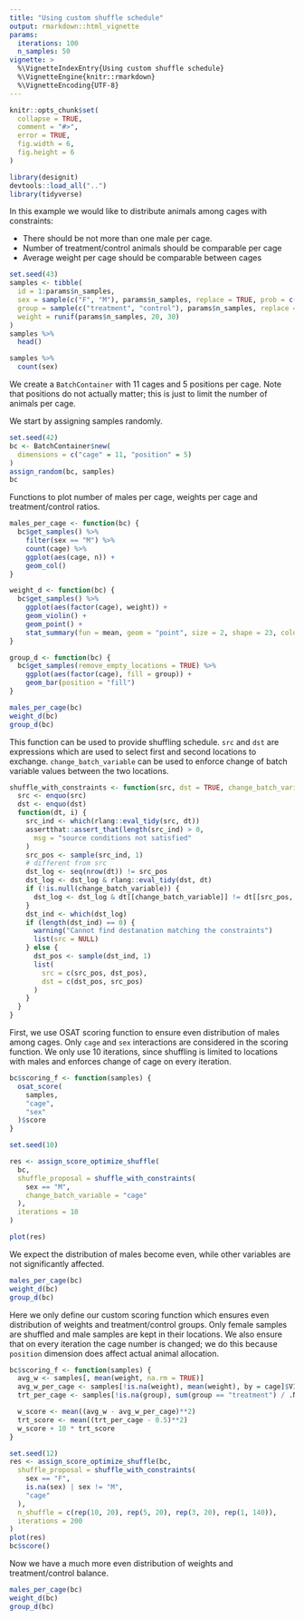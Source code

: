 ```yaml
---
title: "Using custom shuffle schedule"
output: rmarkdown::html_vignette
params:
  iterations: 100
  n_samples: 50
vignette: >
  %\VignetteIndexEntry{Using custom shuffle schedule}
  %\VignetteEngine{knitr::rmarkdown}
  %\VignetteEncoding{UTF-8}
---
```


```r
knitr::opts_chunk$set(
  collapse = TRUE,
  comment = "#>",
  error = TRUE,
  fig.width = 6,
  fig.height = 6
)
```

```r
library(designit)
devtools::load_all("..")
library(tidyverse)
```

In this example we would like to distribute animals among cages with constraints:

* There should be not more than one male per cage.
* Number of treatment/control animals should be comparable per cage
* Average weight per cage should be comparable between cages

```r
set.seed(43)
samples <- tibble(
  id = 1:params$n_samples,
  sex = sample(c("F", "M"), params$n_samples, replace = TRUE, prob = c(0.8, 0.2)),
  group = sample(c("treatment", "control"), params$n_samples, replace = TRUE),
  weight = runif(params$n_samples, 20, 30)
)
samples %>%
  head()
```

```r
samples %>%
  count(sex)
```
We create a `BatchContainer` with 11 cages and 5 positions per cage. Note that positions do not
actually matter; this is just to limit the number of animals per cage.

We start by assigning samples randomly.

```r
set.seed(42)
bc <- BatchContainer$new(
  dimensions = c("cage" = 11, "position" = 5)
)
assign_random(bc, samples)
bc
```

Functions to plot number of males per cage, weights per cage and treatment/control ratios.
```r
males_per_cage <- function(bc) {
  bc$get_samples() %>%
    filter(sex == "M") %>%
    count(cage) %>%
    ggplot(aes(cage, n)) +
    geom_col()
}

weight_d <- function(bc) {
  bc$get_samples() %>%
    ggplot(aes(factor(cage), weight)) +
    geom_violin() +
    geom_point() +
    stat_summary(fun = mean, geom = "point", size = 2, shape = 23, color = "red")
}

group_d <- function(bc) {
  bc$get_samples(remove_empty_locations = TRUE) %>%
    ggplot(aes(factor(cage), fill = group)) +
    geom_bar(position = "fill")
}
```

```r
males_per_cage(bc)
weight_d(bc)
group_d(bc)
```
This function can be used to provide shuffling schedule. `src` and `dst` are expressions which
are used to select first and second locations to exchange. `change_batch_variable` can be used
to enforce change of batch variable values between the two locations.

```r
shuffle_with_constraints <- function(src, dst = TRUE, change_batch_variable = NULL) {
  src <- enquo(src)
  dst <- enquo(dst)
  function(dt, i) {
    src_ind <- which(rlang::eval_tidy(src, dt))
    assertthat::assert_that(length(src_ind) > 0,
      msg = "source conditions not satisfied"
    )
    src_pos <- sample(src_ind, 1)
    # different from src
    dst_log <- seq(nrow(dt)) != src_pos
    dst_log <- dst_log & rlang::eval_tidy(dst, dt)
    if (!is.null(change_batch_variable)) {
      dst_log <- dst_log & dt[[change_batch_variable]] != dt[[src_pos, change_batch_variable]]
    }
    dst_ind <- which(dst_log)
    if (length(dst_ind) == 0) {
      warning("Cannot find destanation matching the constraints")
      list(src = NULL)
    } else {
      dst_pos <- sample(dst_ind, 1)
      list(
        src = c(src_pos, dst_pos),
        dst = c(dst_pos, src_pos)
      )
    }
  }
}
```

First, we use OSAT scoring function to ensure even distribution of males among cages. Only `cage`
and `sex` interactions are considered in the scoring function. We only use 10 iterations, since
shuffling is limited to locations with males and enforces change of cage on every iteration.

```r
bc$scoring_f <- function(samples) {
  osat_score(
    samples,
    "cage",
    "sex"
  )$score
}

set.seed(10)

res <- assign_score_optimize_shuffle(
  bc,
  shuffle_proposal = shuffle_with_constraints(
    sex == "M",
    change_batch_variable = "cage"
  ),
  iterations = 10
)

plot(res)
```
We expect the distribution of males become even, while other variables are not significantly
affected.

```r
males_per_cage(bc)
weight_d(bc)
group_d(bc)
```

Here we only define our custom scoring function which ensures even distribution of weights and
treatment/control groups. Only female samples are shuffled and male samples are kept in their
locations. We also ensure that on every iteration the cage number is changed; we do this because
`position` dimension does affect actual animal allocation.

```r
bc$scoring_f <- function(samples) {
  avg_w <- samples[, mean(weight, na.rm = TRUE)]
  avg_w_per_cage <- samples[!is.na(weight), mean(weight), by = cage]$V1
  trt_per_cage <- samples[!is.na(group), sum(group == "treatment") / .N, by = cage]$V1

  w_score <- mean((avg_w - avg_w_per_cage)**2)
  trt_score <- mean((trt_per_cage - 0.5)**2)
  w_score + 10 * trt_score
}

set.seed(12)
res <- assign_score_optimize_shuffle(bc,
  shuffle_proposal = shuffle_with_constraints(
    sex == "F",
    is.na(sex) | sex != "M",
    "cage"
  ),
  n_shuffle = c(rep(10, 20), rep(5, 20), rep(3, 20), rep(1, 140)),
  iterations = 200
)
plot(res)
bc$score()
```

Now we have a much more even distribution of weights and treatment/control balance.
```r
males_per_cage(bc)
weight_d(bc)
group_d(bc)
```
